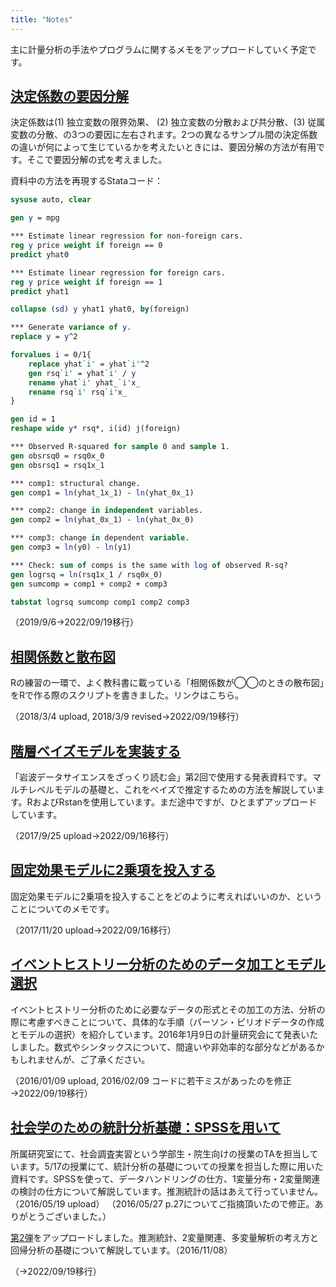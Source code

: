```yaml
---
title: "Notes"
---
```


主に計量分析の手法やプログラムに関するメモをアップロードしていく予定です。

## [決定係数の要因分解](notes/DecomposingRsquared.html)

決定係数は(1) 独立変数の限界効果、 (2) 独立変数の分散および共分散、(3) 従属変数の分散、の3つの要因に左右されます。2つの異なるサンプル間の決定係数の違いが何によって生じているかを考えたいときには、要因分解の方法が有用です。そこで要因分解の式を考えました。

資料中の方法を再現するStataコード：

``` stata
sysuse auto, clear

gen y = mpg

*** Estimate linear regression for non-foreign cars.
reg y price weight if foreign == 0
predict yhat0

*** Estimate linear regression for foreign cars.
reg y price weight if foreign == 1
predict yhat1

collapse (sd) y yhat1 yhat0, by(foreign)

*** Generate variance of y.
replace y = y^2

forvalues i = 0/1{
    replace yhat`i' = yhat`i'^2
    gen rsq`i' = yhat`i' / y
    rename yhat`i' yhat_`i'x_
    rename rsq`i' rsq`i'x_
}

gen id = 1
reshape wide y* rsq*, i(id) j(foreign)

*** Observed R-squared for sample 0 and sample 1.
gen obsrsq0 = rsq0x_0
gen obsrsq1 = rsq1x_1

*** comp1: structural change.
gen comp1 = ln(yhat_1x_1) - ln(yhat_0x_1)

*** comp2: change in independent variables.
gen comp2 = ln(yhat_0x_1) - ln(yhat_0x_0)

*** comp3: change in dependent variable.
gen comp3 = ln(y0) - ln(y1)

*** Check: sum of comps is the same with log of observed R-sq?
gen logrsq = ln(rsq1x_1 / rsq0x_0)
gen sumcomp = comp1 + comp2 + comp3

tabstat logrsq sumcomp comp1 comp2 comp3
```

（2019/9/6→2022/09/19移行）

## [相関係数と散布図](notes/corr_scatter.html)

Rの練習の一環で、よく教科書に載っている「相関係数が◯◯のときの散布図」をRで作る際のスクリプトを書きました。リンクはこちら。

（2018/3/4 upload, 2018/3/9 revised→2022/09/19移行）

## [階層ベイズモデルを実装する](notes/hierarchicalbeyes.html)

「岩波データサイエンスをざっくり読む会」第2回で使用する発表資料です。マルチレベルモデルの基礎と、これをベイズで推定するための方法を解説しています。RおよびRstanを使用しています。まだ途中ですが、ひとまずアップロードしています。

（2017/9/25 upload→2022/09/16移行）

## [固定効果モデルに2乗項を投入する](notes/squareterm_fe.html)

固定効果モデルに2乗項を投入することをどのように考えればいいのか、ということについてのメモです。

（2017/11/20 upload→2022/09/16移行）

## [イベントヒストリー分析のためのデータ加工とモデル選択](notes/eventhistory.pdf)

イベントヒストリー分析のために必要なデータの形式とその加工の方法、分析の際に考慮すべきことについて、具体的な手順（パーソン・ピリオドデータの作成とモデルの選択）を紹介しています。2016年1月9日の計量研究会にて発表いたしました。数式やシンタックスについて、間違いや非効率的な部分などがあるかもしれませんが、ご了承ください。

（2016/01/09 upload, 2016/02/09 コードに若干ミスがあったのを修正→2022/09/19移行）

## [社会学のための統計分析基礎：SPSSを用いて](notes/2016-05-17TA_SPSS2.pdf)

所属研究室にて、社会調査実習という学部生・院生向けの授業のTAを担当しています。5/17の授業にて、統計分析の基礎についての授業を担当した際に用いた資料です。SPSSを使って、データハンドリングの仕方、1変量分布・2変量関連の検討の仕方について解説しています。推測統計の話はあえて行っていません。 （2016/05/19 upload） （2016/05/27 p.27についてご指摘頂いたので修正。ありがとうございました。）

[第2弾](notes/2016-11-08TA_SPSS2.pdf)をアップロードしました。推測統計、2変量関連、多変量解析の考え方と回帰分析の基礎について解説しています。（2016/11/08）

（→2022/09/19移行）
